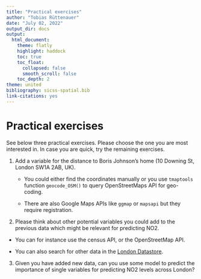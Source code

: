 ```yaml
---
title: "Practical exercises"
author: "Tobias Rüttenauer"
date: "July 02, 2022"
output_dir: docs
output: 
  html_document:
    theme: flatly
    highlight: haddock
    toc: true
    toc_float:
      collapsed: false
      smooth_scroll: false
    toc_depth: 2
theme: united
bibliography: sicss-spatial.bib
link-citations: yes
---
```


# Practical exercises

See below three practical exercises. Please choose the one you are most interested in. In case you are quick, try the remaining exercises. 

1. Add a variable for the distance to Boris Johnson's home (10 Downing St, London SW1A 2AB, UK). 

    * You could either find the coordinates manually or you use `tmaptools` function `geocode_OSM()` to query OpenStreetMaps API for geo-coding. 
    
    * There are also Google Maps APIs like `ggmap` or `mapsapi` but they require registration.
    

2. Please think about other potential variables you could add to the previous data which might be relevant for predicting NO2.

  * You can for instance use the census API, or the OpenStreetMap API.
  
  * You can also search for other data in the [London Datastore](https://data.london.gov.uk/dataset/cultural-infrastructure-map).     
    

3. Given you have added new data, can you use some model to predict the importance of single variables for predicting NO2 levels across London?